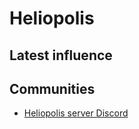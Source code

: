 # Heliopolis

## Latest influence


<AeternumMap name="Heliopolis" />

## Communities

* [Heliopolis server Discord](https://discord.gg/YjSJxGjqS7)
